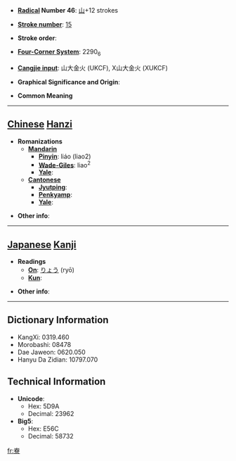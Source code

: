 * '''[[Wiktionary:Chinese radical index| Radical]] Number 46''': [[Wiktionary:Chinese radical index 山|山]]+12 strokes

* '''[[Wiktionary:Chinese total strokes index|Stroke number]]''': [[Wiktionary:Chinese total strokes index 15|15]]

* '''Stroke order''': 

* '''[[Wiktionary:Chinese four corner index|Four-Corner System]]''': 2290<sub>6</sub>

* '''[[Wiktionary:Chinese Cangjie index|Cangjie input]]''': 山大金火 (UKCF), X山大金火 (XUKCF)

* '''Graphical Significance and Origin''': 

* '''Common Meaning'''

----

== [[Chinese]] [[Hanzi]] ==

* '''Romanizations'''
** '''[[Mandarin]]'''
*** '''[[Pinyin]]''': liáo (liao2)
*** '''[[Wade-Giles]]''': liao<sup>2</sup>
*** '''[[Yale]]''': 
** '''[[Cantonese]]'''
*** '''[[Jyutping]]''':
*** '''[[Penkyamp]]''': 
*** '''[[Yale]]''': 

* '''Other info''': 

----

== [[Japanese]] [[Kanji]] ==

* '''Readings'''
** '''[[On]]''': [[りょう]] (ryō)
** '''[[Kun]]''': 

* '''Other info''':  

----

== Dictionary Information ==

* KangXi: 0319.460
* Morobashi: 08478
* Dae Jaweon: 0620.050
* Hanyu Da Zidian: 10797.070

== Technical Information ==

* '''Unicode''':
** Hex: 5D9A
** Decimal: 23962
* '''Big5''':
** Hex: E56C
** Decimal: 58732

[[fr:嶚]]